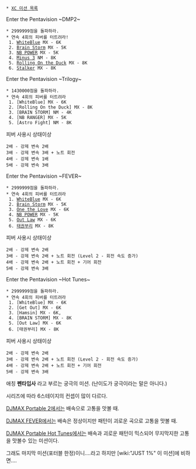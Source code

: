  * [[XC 미션 목록]]

Enter the Pentavision ~DMP2~
 * 2999999점을 돌파하라.
 * 연속 4회의 피버를 터트려라!
  1. [[WhiteBlue]] MX - 6K
  2. [[Brain Storm]] MX - 5K
  3. [[NB POWER]] MX - 5K
  4. [[Minus 3]] NM - 8K
  5. [[Rolling On the Duck]] MX - 8K
  6. [[Stalker]] MX - 8K

Enter the Pentavision ~Trilogy~
 * 1430000점을 돌파하라.
 * 연속 4회의 피버를 터트려라
  1. [WhiteBlue] MX - 6K 
  2. [Rolling On the Duck] MX - 8K 
  3. [BRAIN STORM] NM - 4K 
  4. [NB RANGER] MX - 5K
  5. [Astro Fight] NM - 8K

피버 사용시 상태이상
 2배 - 강제 변속 2배
 3배 - 강제 변속 3배 + 노트 회전
 4배 - 강제 변속 1배
 5배 - 강제 변속 3배

Enter the Pentavision ~FEVER~
 * 2999999점을 돌파하라.
 * 연속 4회의 피버를 터트려라
  1. [[WhiteBlue]] MX - 6K
  2. [[Brain Storm]] MX - 5K
  3. [[One the Love]] MX - 6K
  4. [[NB POWER]] MX - 5K
  5. [[Out Law]] MX - 6K
  6. [[태권부리]] MX - 8K

피버 사용시 상태이상
 2배 - 강제 변속 2배
 3배 - 강제 변속 2배 + 노트 회전 (Level 2 - 회전 속도 증가)
 4배 - 강제 변속 2배 + 노트 회전 + 기어 회전
 5배 - 강제 변속 3배



Enter the Pentavision ~Hot Tunes~
 * 2999999점을 돌파하라.
 * 연속 4회의 피버를 터트려라
  1. [WhiteBlue] MX - 6K 
  2. [Get Out] MX - 6K 
  3. [Hamsin] MX - 6K, 
  4. [BRAIN STORM] MX - 8K
  5. [Out Law] MX - 6K
  6. [태권부리] MX - 8K

피버 사용시 상태이상
 2배 - 강제 변속 2배
 3배 - 강제 변속 2배 + 노트 회전 (Level 2 - 회전 속도 증가)
 4배 - 강제 변속 2배 + 노트 회전 + 기어 회전
 5배 - 강제 변속 3배

애칭 '''펜타입사''' 라고 부르는 궁극의 미션. (난이도가 궁극이라는 말은 아니다.)

시리즈에 따라 6스테이지의 컨셉이 많이 다르다.

[[DJMAX Portable 2]]에서는 배속으로 고통을 맛볼 때.

[[DJMAX FEVER]]에서는 배속은 정상이지만 패턴이 괴로운 곡으로 고통을 맛볼 때.

[[DJMAX Portable Hot Tunes]]에서는 배속과 괴로운 패턴이 믹스되어 무지막지한 고통을 맛볼수 있는 미션이다.

그래도 마지막 미션(포터블 한정)이니....라고 하지만 [wiki:"JUST 1%" 이 미션]에 비하면....
